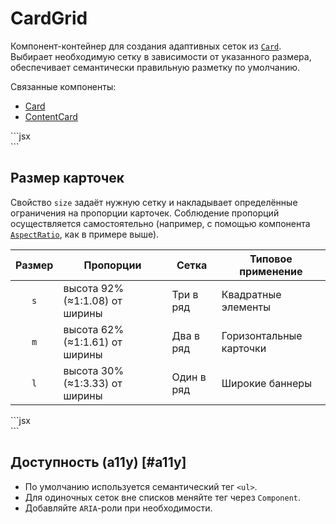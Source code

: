 <Overview>

# CardGrid

Компонент-контейнер для создания адаптивных сеток из [`Card`](/components/card).
Выбирает необходимую сетку в зависимости от указанного размера, обеспечивает семантически правильную разметку по умолчанию.

Связанные компоненты:

- [Card](/components/card)
- [ContentCard](/components/content-card)

</Overview>


<Playground Wrapper={BlockWrapper}>
  ```jsx
  <CardGrid size="s">
    <Card mode="shadow">
      <AspectRatio ratio={100 / 92}>
        <div />
      </AspectRatio>
    </Card>
    <Card mode="shadow">
      <AspectRatio ratio={100 / 92}>
        <div />
      </AspectRatio>
    </Card>
    <Card mode="shadow">
      <AspectRatio ratio={100 / 92}>
        <div />
      </AspectRatio>
    </Card>
  </CardGrid>
  ```
</Playground>

## Размер карточек

Свойство `size` задаёт нужную сетку и накладывает определённые ограничения на пропорции карточек.
Соблюдение пропорций осуществляется самостоятельно
(например, с помощью компонента [`AspectRatio`](/components/aspect-ratio), как в примере выше).

| Размер | Пропорции                      | Сетка      | Типовое применение      |
| :----: | ------------------------------ | ---------- | ----------------------- |
|  `s`   | высота 92% (≈1:1.08) от ширины | Три в ряд  | Квадратные элементы     |
|  `m`   | высота 62% (≈1:1.61) от ширины | Два в ряд  | Горизонтальные карточки |
|  `l`   | высота 30% (≈1:3.33) от ширины | Один в ряд | Широкие баннеры         |

<Playground Wrapper={BlockWrapper}>
  ```jsx
  <CardGrid size="m">
    <Card mode="shadow">
      <AspectRatio ratio={100 / 62}>
        <div />
      </AspectRatio>
    </Card>
    <Card mode="shadow">
      <AspectRatio ratio={100 / 62}>
        <div />
      </AspectRatio>
    </Card>
  </CardGrid>
  <CardGrid size="l">
    <Card mode="shadow">
      <AspectRatio ratio={100 / 30}>
        <div />
      </AspectRatio>
    </Card>
  </CardGrid>
  ```
</Playground>

## Доступность (a11y) [#a11y]

- По умолчанию используется семантический тег `<ul>`.
- Для одиночных сеток вне списков меняйте тег через `Component`.
- Добавляйте `ARIA`-роли при необходимости.
